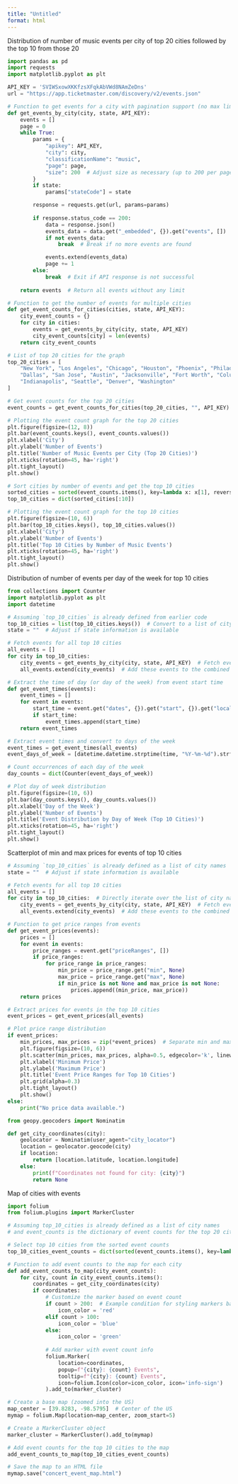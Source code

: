 ```yaml
---
title: "Untitled"
format: html
---
```



Distribution of number of music events per city of top 20 cities followed by the top 10 from those 20

```python

import pandas as pd
import requests
import matplotlib.pyplot as plt

API_KEY = 'SVIWSxowXKKfzsXFqkAbVWd8NAmZeDns'
url = "https://app.ticketmaster.com/discovery/v2/events.json"

# Function to get events for a city with pagination support (no max limit)
def get_events_by_city(city, state, API_KEY):
    events = []
    page = 0
    while True:
        params = {
            "apikey": API_KEY,
            "city": city,
            "classificationName": "music",
            "page": page,
            "size": 200  # Adjust size as necessary (up to 200 per page)
        }
        if state:
            params["stateCode"] = state

        response = requests.get(url, params=params)
        
        if response.status_code == 200:
            data = response.json()
            events_data = data.get("_embedded", {}).get("events", [])
            if not events_data:
                break  # Break if no more events are found

            events.extend(events_data)
            page += 1
        else:
            break  # Exit if API response is not successful
    
    return events  # Return all events without any limit

# Function to get the number of events for multiple cities
def get_event_counts_for_cities(cities, state, API_KEY):
    city_event_counts = {}
    for city in cities:
        events = get_events_by_city(city, state, API_KEY)
        city_event_counts[city] = len(events)
    return city_event_counts

# List of top 20 cities for the graph
top_20_cities = [
    "New York", "Los Angeles", "Chicago", "Houston", "Phoenix", "Philadelphia", "San Antonio", "San Diego", 
    "Dallas", "San Jose", "Austin", "Jacksonville", "Fort Worth", "Columbus", "San Francisco", "Charlotte", 
    "Indianapolis", "Seattle", "Denver", "Washington"
]

# Get event counts for the top 20 cities
event_counts = get_event_counts_for_cities(top_20_cities, "", API_KEY)

# Plotting the event count graph for the top 20 cities
plt.figure(figsize=(12, 8))
plt.bar(event_counts.keys(), event_counts.values())
plt.xlabel('City')
plt.ylabel('Number of Events')
plt.title('Number of Music Events per City (Top 20 Cities)')
plt.xticks(rotation=45, ha='right')
plt.tight_layout()
plt.show()

# Sort cities by number of events and get the top 10 cities
sorted_cities = sorted(event_counts.items(), key=lambda x: x[1], reverse=True)
top_10_cities = dict(sorted_cities[:10])

# Plotting the event count graph for the top 10 cities
plt.figure(figsize=(10, 6))
plt.bar(top_10_cities.keys(), top_10_cities.values())
plt.xlabel('City')
plt.ylabel('Number of Events')
plt.title('Top 10 Cities by Number of Music Events')
plt.xticks(rotation=45, ha='right')
plt.tight_layout()
plt.show()

```






Distribution of number of events per day of the week for top 10 cities

```python

from collections import Counter
import matplotlib.pyplot as plt
import datetime

# Assuming `top_10_cities` is already defined from earlier code
top_10_cities = list(top_10_cities.keys())  # Convert to a list of city names
state = ""  # Adjust if state information is available

# Fetch events for all top 10 cities
all_events = []
for city in top_10_cities:
    city_events = get_events_by_city(city, state, API_KEY)  # Fetch events for this city
    all_events.extend(city_events)  # Add these events to the combined list

# Extract the time of day (or day of the week) from event start time
def get_event_times(events):
    event_times = []
    for event in events:
        start_time = event.get("dates", {}).get("start", {}).get("localDate", "")
        if start_time:
            event_times.append(start_time)
    return event_times

# Extract event times and convert to days of the week
event_times = get_event_times(all_events)
event_days_of_week = [datetime.datetime.strptime(time, "%Y-%m-%d").strftime('%A') for time in event_times]

# Count occurrences of each day of the week
day_counts = dict(Counter(event_days_of_week))

# Plot day of week distribution
plt.figure(figsize=(10, 6))
plt.bar(day_counts.keys(), day_counts.values())
plt.xlabel('Day of the Week')
plt.ylabel('Number of Events')
plt.title('Event Distribution by Day of Week (Top 10 Cities)')
plt.xticks(rotation=45, ha='right')
plt.tight_layout()
plt.show()

```





Scatterplot of min and max prices for events of top 10 cities

```python

# Assuming `top_10_cities` is already defined as a list of city names
state = ""  # Adjust if state information is available

# Fetch events for all top 10 cities
all_events = []
for city in top_10_cities:  # Directly iterate over the list of city names
    city_events = get_events_by_city(city, state, API_KEY)  # Fetch events for this city
    all_events.extend(city_events)  # Add these events to the combined list

# Function to get price ranges from events
def get_event_prices(events):
    prices = []
    for event in events:
        price_ranges = event.get("priceRanges", [])
        if price_ranges:
            for price_range in price_ranges:
                min_price = price_range.get("min", None)
                max_price = price_range.get("max", None)
                if min_price is not None and max_price is not None:
                    prices.append((min_price, max_price))
    return prices

# Extract prices for events in the top 10 cities
event_prices = get_event_prices(all_events)

# Plot price range distribution
if event_prices:
    min_prices, max_prices = zip(*event_prices)  # Separate min and max prices
    plt.figure(figsize=(10, 6))
    plt.scatter(min_prices, max_prices, alpha=0.5, edgecolor='k', linewidth=0.5)
    plt.xlabel('Minimum Price')
    plt.ylabel('Maximum Price')
    plt.title('Event Price Ranges for Top 10 Cities')
    plt.grid(alpha=0.3)
    plt.tight_layout()
    plt.show()
else:
    print("No price data available.")

```



```python
from geopy.geocoders import Nominatim

def get_city_coordinates(city):
    geolocator = Nominatim(user_agent="city_locator")
    location = geolocator.geocode(city)
    if location:
        return [location.latitude, location.longitude]
    else:
        print(f"Coordinates not found for city: {city}")
        return None
```


Map of cities with events

```python
import folium
from folium.plugins import MarkerCluster

# Assuming top_10_cities is already defined as a list of city names
# and event_counts is the dictionary of event counts for the top 20 cities

# Select top 10 cities from the sorted event counts
top_10_cities_event_counts = dict(sorted(event_counts.items(), key=lambda item: item[1], reverse=True)[:10])

# Function to add event counts to the map for each city
def add_event_counts_to_map(city_event_counts):
    for city, count in city_event_counts.items():
        coordinates = get_city_coordinates(city)
        if coordinates:
            # Customize the marker based on event count
            if count > 200:  # Example condition for styling markers based on event count
                icon_color = 'red'
            elif count > 100:
                icon_color = 'blue'
            else:
                icon_color = 'green'
                
            # Add marker with event count info
            folium.Marker(
                location=coordinates,
                popup=f"{city}: {count} Events",
                tooltip=f"{city}: {count} Events",
                icon=folium.Icon(color=icon_color, icon='info-sign')
            ).add_to(marker_cluster)

# Create a base map (zoomed into the US)
map_center = [39.8283, -98.5795]  # Center of the US
mymap = folium.Map(location=map_center, zoom_start=5)

# Create a MarkerCluster object
marker_cluster = MarkerCluster().add_to(mymap)

# Add event counts for the top 10 cities to the map
add_event_counts_to_map(top_10_cities_event_counts)

# Save the map to an HTML file
mymap.save("concert_event_map.html")

```